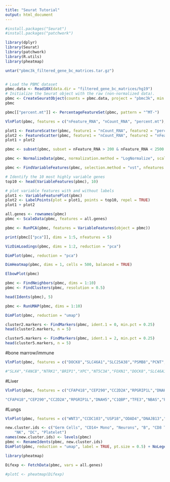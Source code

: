 ```yaml
---
title: "Seurat Tutorial"
output: html_document
---
```


```r
#install.packages("Seurat")
#install.packages("patchwork")

library(dplyr)
library(Seurat)
library(patchwork)
library(R.utils)
library(pheatmap)
```


```r
untar("pbmc3k_filtered_gene_bc_matrices.tar.gz")


```

```r

```


```r
# Load the PBMC dataset
pbmc.data <- Read10X(data.dir = "filtered_gene_bc_matrices/hg19")
# Initialize the Seurat object with the raw (non-normalized data).
pbmc <- CreateSeuratObject(counts = pbmc.data, project = "pbmc3k", min.cells = 3, min.features = 200)
pbmc
```


```r
pbmc[["percent.mt"]] <- PercentageFeatureSet(pbmc, pattern = "^MT-")
```


```r
VlnPlot(pbmc, features = c("nFeature_RNA", "nCount_RNA", "percent.mt"), ncol = 3)
```


```r
plot1 <- FeatureScatter(pbmc, feature1 = "nCount_RNA", feature2 = "percent.mt")
plot2 <- FeatureScatter(pbmc, feature1 = "nCount_RNA", feature2 = "nFeature_RNA")
plot1 + plot2
```


```r
pbmc <- subset(pbmc, subset = nFeature_RNA > 200 & nFeature_RNA < 2500 & percent.mt < 5)
```

```r
pbmc <- NormalizeData(pbmc, normalization.method = "LogNormalize", scale.factor = 10000)
```


```r
pbmc <- FindVariableFeatures(pbmc, selection.method = "vst", nfeatures = 2000)

# Identify the 10 most highly variable genes
top10 <- head(VariableFeatures(pbmc), 10)

# plot variable features with and without labels
plot1 <- VariableFeaturePlot(pbmc)
plot2 <- LabelPoints(plot = plot1, points = top10, repel = TRUE)
plot1 + plot2
```


```r
all.genes <- rownames(pbmc)
pbmc <- ScaleData(pbmc, features = all.genes)
```


```r
pbmc <- RunPCA(pbmc, features = VariableFeatures(object = pbmc))
```


```r
print(pbmc[["pca"]], dims = 1:5, nfeatures = 5)
```


```r
VizDimLoadings(pbmc, dims = 1:2, reduction = "pca")
```


```r
DimPlot(pbmc, reduction = "pca")
```


```r
DimHeatmap(pbmc, dims = 1, cells = 500, balanced = TRUE)
```


```r
ElbowPlot(pbmc)
```


```r
pbmc <- FindNeighbors(pbmc, dims = 1:10)
pbmc <- FindClusters(pbmc, resolution = 0.5)
```


```r
head(Idents(pbmc), 5)
```


```r
pbmc <- RunUMAP(pbmc, dims = 1:10)
```


```r
DimPlot(pbmc, reduction = "umap")
```


```r
cluster2.markers <- FindMarkers(pbmc, ident.1 = 0, min.pct = 0.25)
head(cluster2.markers, n = 5)
```


```r
cluster5.markers <- FindMarkers(pbmc, ident.1 = 2, min.pct = 0.25)
head(cluster5.markers, n = 5)

```


#bone marrow/immune

```r
VlnPlot(pbmc, features = c("DOCK8","SLC46A1","SLC25A38","PSMB8","PCNT","TBX1","NOP10","FANCC","SLC35C1"))

#"SLX4","FANCB","NTRK1","BRIP1","XPC","NT5C3A","FOXN1","DOCK8","SLC46A1","SLC25A38","PSMB8","PCNT","TBX1","NOP10","FANCC","SLC35C1","FANCF","ITCH","PLCG2","MGAT2","LYST","IKBKG","FANCG","SGSH","FANCE","UVSSA","MT-TP","ERCC4","RTEL1","MMADHC","JAGN1","UMPS","BLOC1S6","DSG1","DHFR","MTRR","DNMT3B","CD151","ADA","TBXAS1","WRAP53","LRBA","FANCD2","AIRE","RPS19","ANKRD26","FTCD","BRCA2","CBS","NIPBL","TNFRSF13B","PEPD","ABHD5","TTC7A","PGK1","FANCA","ABCB7","GBA1","AK2","ERCC6L2","CEP57","IRX5","GATA2","MAN2B1","RAD51C","LIG4","IFIH1","JAK3","HAX1","TBCE","MTR","ACP5","RBM8A","KLF1","FANCM","LBR","SEC23B","HPS1","CLPB","PMS2","DKC1","TMPRSS6","NBN","GTF2H5","RNF168","ATM","SMARCAL1","CYB5R3","XPA","BLM","MYH9","ERCC1","FOXP3","PALB2","PGM3","FANCI","RAD50","FANCL","SBDS","SPRTN","DDX11","RECQL4","USB1","MAPRE2","MECOM","HOXA11","TERT","PARN","TINF2","TERC","GTF2E2","SAMD9L","TFRC","SEC61A1","OTULIN","IARS1","EMG1","TRNT1","CAD","SRP54","SLC37A4","POLE","SAMD9","FUT8","EXTL3","BRD4","NBAS","NPM1","AP1B1","UQCRFS1","CDC42","MADD","PRIM1","TPP2","MYSM1","NFE2L2","PAX1"

```

#Liver

```r
VlnPlot(pbmc, features = c("CFAP418","CEP290","CC2D2A","RPGRIP1L","DNAH5","C1QBP","TFE3","NBAS","PRIM1","COX16"))

"CFAP418","CEP290","CC2D2A","RPGRIP1L","DNAH5","C1QBP","TFE3","NBAS","PRIM1","COX16"
```
#Lungs
```r
VlnPlot(pbmc, features = c("WNT3","CCDC103","USP18","ODAD4","DNAJB13","DNAH5","CFAP300","FOXJ1","TTC121"))

```



```r
new.cluster.ids <- c("Germ Cells", "CD14+ Mono", "Neurons", "B", "CD8 T", "FCGR3A+ Mono",
    "NK", "DC", "Platelet")
names(new.cluster.ids) <- levels(pbmc)
pbmc <- RenameIdents(pbmc, new.cluster.ids)
DimPlot(pbmc, reduction = "umap", label = TRUE, pt.size = 0.5) + NoLegend()

```



```r
library(pheatmap)
```




```r
Difexp <- FetchData(pbmc, vars = all.genes)
```


```r
#plotC <- pheatmap(Difexp)
```


```r
```






